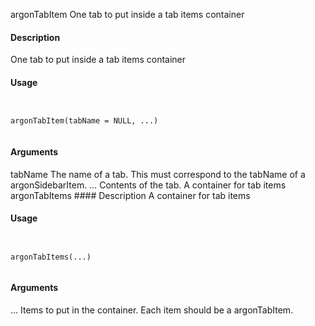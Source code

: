 
argonTabItem
One tab to put inside a tab items container

#### Description
One tab to put inside a tab items container

#### Usage
<pre><code>

argonTabItem(tabName = NULL, ...)

</code></pre>
#### Arguments

tabName The name of a tab. This must correspond to the tabName of a argonSidebarItem.
... Contents of the tab.
A container for tab items
argonTabItems
#### Description
A container for tab items

#### Usage
<pre><code>

argonTabItems(...)

</code></pre>
#### Arguments

...
Items to put in the container. Each item should be a argonTabItem.

